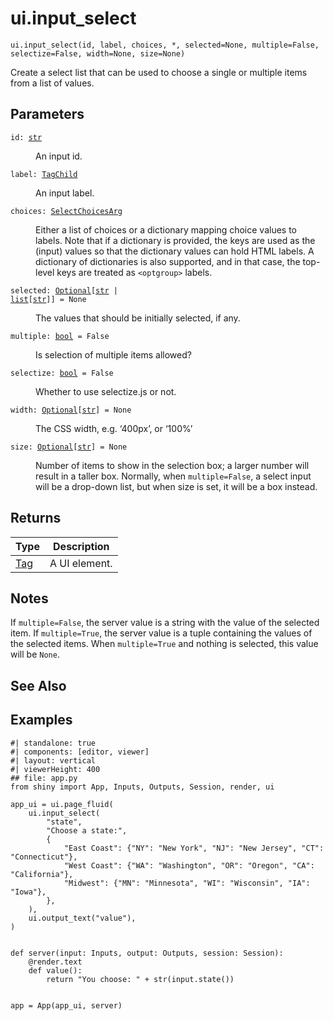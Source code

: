 # ui.input_select { #shiny.ui.input_select }

`ui.input_select(id, label, choices, *, selected=None, multiple=False, selectize=False, width=None, size=None)`

Create a select list that can be used to choose a single or multiple items from a
list of values.

## Parameters

<code><span class="parameter-name">id</span><span class="parameter-annotation-sep">:</span> <span class="parameter-annotation">[str](`str`)</span></code>

:   An input id.

<code><span class="parameter-name">label</span><span class="parameter-annotation-sep">:</span> <span class="parameter-annotation">[TagChild](`htmltools.TagChild`)</span></code>

:   An input label.

<code><span class="parameter-name">choices</span><span class="parameter-annotation-sep">:</span> <span class="parameter-annotation">[SelectChoicesArg](`shiny.ui._input_select.SelectChoicesArg`)</span></code>

:   Either a list of choices or a dictionary mapping choice values to labels. Note
    that if a dictionary is provided, the keys are used as the (input) values so
    that the dictionary values can hold HTML labels. A dictionary of dictionaries is
    also supported, and in that case, the top-level keys are treated as
    ``<optgroup>`` labels.

<code><span class="parameter-name">selected</span><span class="parameter-annotation-sep">:</span> <span class="parameter-annotation">[Optional](`typing.Optional`)\[[str](`str`) \| [list](`list`)\[[str](`str`)\]\]</span> <span class="parameter-default-sep">=</span> <span class="parameter-default">None</span></code>

:   The values that should be initially selected, if any.

<code><span class="parameter-name">multiple</span><span class="parameter-annotation-sep">:</span> <span class="parameter-annotation">[bool](`bool`)</span> <span class="parameter-default-sep">=</span> <span class="parameter-default">False</span></code>

:   Is selection of multiple items allowed?

<code><span class="parameter-name">selectize</span><span class="parameter-annotation-sep">:</span> <span class="parameter-annotation">[bool](`bool`)</span> <span class="parameter-default-sep">=</span> <span class="parameter-default">False</span></code>

:   Whether to use selectize.js or not.

<code><span class="parameter-name">width</span><span class="parameter-annotation-sep">:</span> <span class="parameter-annotation">[Optional](`typing.Optional`)\[[str](`str`)\]</span> <span class="parameter-default-sep">=</span> <span class="parameter-default">None</span></code>

:   The CSS width, e.g. '400px', or '100%'

<code><span class="parameter-name">size</span><span class="parameter-annotation-sep">:</span> <span class="parameter-annotation">[Optional](`typing.Optional`)\[[str](`str`)\]</span> <span class="parameter-default-sep">=</span> <span class="parameter-default">None</span></code>

:   Number of items to show in the selection box; a larger number will result in a
    taller box. Normally, when ``multiple=False``, a select input will be a
    drop-down list, but when size is set, it will be a box instead.

## Returns

| Type                   | Description   |
|------------------------|---------------|
| [Tag](`htmltools.Tag`) | A UI element. |

## Notes

::: {.callout-note title="Server value"}
If `multiple=False`, the server value is a string with the value of the selected item.
If `multiple=True`, the server value is a tuple containing the values of the
selected items. When ``multiple=True`` and nothing is selected, this value
will be ``None``.
:::



## See Also

[](:func:`~shiny.ui.input_selectize`)
[](:func:`~shiny.ui.update_select`)
[](:func:`~shiny.ui.input_radio_buttons`)
[](:func:`~shiny.ui.input_checkbox_group`)

## Examples


```shinylive-python
#| standalone: true
#| components: [editor, viewer]
#| layout: vertical
#| viewerHeight: 400
## file: app.py
from shiny import App, Inputs, Outputs, Session, render, ui

app_ui = ui.page_fluid(
    ui.input_select(
        "state",
        "Choose a state:",
        {
            "East Coast": {"NY": "New York", "NJ": "New Jersey", "CT": "Connecticut"},
            "West Coast": {"WA": "Washington", "OR": "Oregon", "CA": "California"},
            "Midwest": {"MN": "Minnesota", "WI": "Wisconsin", "IA": "Iowa"},
        },
    ),
    ui.output_text("value"),
)


def server(input: Inputs, output: Outputs, session: Session):
    @render.text
    def value():
        return "You choose: " + str(input.state())


app = App(app_ui, server)

```

